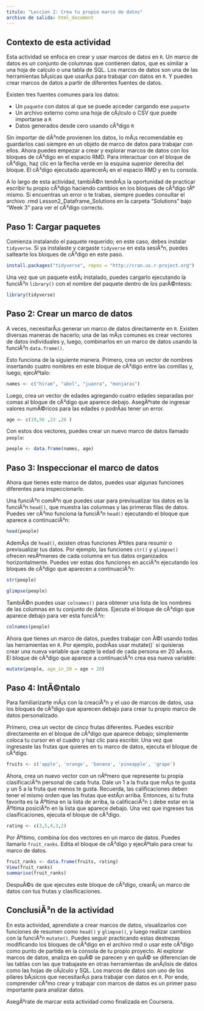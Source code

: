 ```yaml
---
titulo: "Leccion 2: Crea tu propio marco de datos"
archivo de salida: html_document
---
```


## Contexto de esta actividad

Esta actividad se enfoca en crear y usar marcos de datos en `R`. Un marco de datos es un conjunto de columnas que contienen datos, que es similar a una hoja de calculo o una tabla de SQL. Los marcos de datos son una de las herramientas bÃ¡sicas que usarÃ¡s para trabajar con datos en `R`. Y puedes crear marcos de datos a partir de diferentes fuentes de datos.

Existen tres fuentes comunes para los datos:

-   Un `paquete` con datos al que se puede acceder cargando ese `paquete`
-   Un archivo externo como una hoja de cÃ¡lculo o CSV que puede importarse a `R`
-   Datos generados desde cero usando cÃ³digo `R`

Sin importar de dÃ³nde provienen los datos, lo mÃ¡s recomendable es guardarlos casi siempre en un objeto de marco de datos para trabajar con ellos. Ahora puedes empezar a crear y explorar marcos de datos con los bloques de cÃ³digo en el espacio RMD. Para interactuar con el bloque de cÃ³digo, haz clic en la flecha verde en la esquina superior derecha del bloque. El cÃ³digo ejecutado aparecerÃ¡ en el espacio RMD y en tu consola.

A lo largo de esta actividad, tambiÃ©n tendrÃ¡s la oportunidad de practicar escribir tu propio cÃ³digo haciendo cambios en los bloques de cÃ³digo tÃº mismo. Si encuentras un error o te trabas, siempre puedes consultar el archivo .rmd Lesson2_Dataframe_Solutions en la carpeta "Solutions" bajo "Week 3" para ver el cÃ³digo correcto.

## Paso 1: Cargar paquetes

Comienza instalando el paquete requerido; en este caso, debes instalar `tidyverse`. Si ya instalaste y cargaste `tidyverse` en esta sesiÃ³n, puedes saltearte los bloques de cÃ³digo en este paso.

```r
install.packages("tidyverse", repos = "http://cran.us.r-project.org")
```

Una vez que un paquete estÃ¡ instalado, puedes cargarlo ejecutando la funciÃ³n `library()` con el nombre del paquete dentro de los parÃ©ntesis:

```r
library(tidyverse)
```

## Paso 2: Crear un marco de datos

A veces, necesitarÃ¡s generar un marco de datos directamente en `R`. Existen diversas maneras de hacerlo; una de las mÃ¡s comunes es crear vectores de datos individuales y, luego, combinarlos en un marco de datos usando la funciÃ³n `data.frame()`.

Esto funciona de la siguiente manera. Primero, crea un vector de nombres insertando cuatro nombres en este bloque de cÃ³digo entre las comillas y, luego, ejecÃºtalo:

```r
names <- c("hiram", "abel", "juanra", "monjaras")
```

Luego, crea un vector de edades agregando cuatro edades separadas por comas al bloque de cÃ³digo que aparece debajo. AsegÃºrate de ingresar valores numÃ©ricos para las edades o podrÃ­as tener un error.

```r
age <- c(19,56 ,23 ,26 )
```

Con estos dos vectores, puedes crear un nuevo marco de datos llamado `people`:

```r
people <- data.frame(names, age)
```

## Paso 3: Inspeccionar el marco de datos

Ahora que tienes este marco de datos, puedes usar algunas funciones diferentes para inspeccionarlo.

Una funciÃ³n comÃºn que puedes usar para previsualizar los datos es la funciÃ³n `head()`, que muestra las columnas y las primeras filas de datos. Puedes ver cÃ³mo funciona la funciÃ³n `head()` ejecutando el bloque que aparece a continuaciÃ³n:

```r
head(people)
```

AdemÃ¡s de `head()`, existen otras funciones Ãºtiles para resumir o previsualizar tus datos. Por ejemplo, las funciones `str()` y `glimpse()` ofrecen resÃºmenes de cada columna en tus datos organizados horizontalmente. Puedes ver estas dos funciones en acciÃ³n ejecutando los bloques de cÃ³digo que aparecen a continuaciÃ³n:

```r
str(people)
```

```r
glimpse(people)
```

TambiÃ©n puedes usar `colnames()` para obtener una lista de los nombres de las columnas en tu conjunto de datos. Ejecuta el bloque de cÃ³digo que aparece debajo para ver esta funciÃ³n:

```r
colnames(people)
```

Ahora que tienes un marco de datos, puedes trabajar con Ã©l usando todas las herramientas en `R`. Por ejemplo, podrÃ­as usar mutate()\` si quisieras crear una nueva variable que capte la edad de cada persona en 20 aÃ±os. El bloque de cÃ³digo que aparece a continuaciÃ³n crea esa nueva variable:

```r
mutate(people, age_in_20 = age + 20)
```

## Paso 4: IntÃ©ntalo

Para familiarizarte mÃ¡s con la creaciÃ³n y el uso de marcos de datos, usa los bloques de cÃ³digo que aparecen debajo para crear tu propio marco de datos personalizado.

Primero, crea un vector de cinco frutas diferentes. Puedes escribir directamente en el bloque de cÃ³digo que aparece debajo; simplemente coloca tu cursor en el cuadro y haz clic para escribir. Una vez que ingresaste las frutas que quieres en tu marco de datos, ejecuta el bloque de cÃ³digo.

```r
fruits <- c('apple', 'orange', 'banana', 'pineapple', 'grape')
```

Ahora, crea un nuevo vector con un nÃºmero que represente tu propia clasificaciÃ³n personal de cada fruta. Dale un 1 a la fruta que mÃ¡s te gusta y un 5 a la fruta que menos te gusta. Recuerda, las calificaciones deben tener el mismo orden que las frutas que estÃ¡n arriba. Entonces, si tu fruta favorita es la Ãºltima en la lista de arriba, la calificaciÃ³n `1` debe estar en la Ãºltima posiciÃ³n en la lista que aparece debajo. Una vez que ingreses tus clasificaciones, ejecuta el bloque de cÃ³digo.

```r
rating <- c(3,5,4,3,2)
```

Por Ãºltimo, combina los dos vectores en un marco de datos. Puedes llamarlo `fruit_ranks`. Edita el bloque de cÃ³digo y ejecÃºtalo para crear tu marco de datos.

```r
fruit_ranks <- data.frame(fruits, rating)
View(fruit_ranks)
summarise(fruit_ranks)
```

DespuÃ©s de que ejecutes este bloque de cÃ³digo, crearÃ¡ un marco de datos con tus frutas y clasificaciones.

## ConclusiÃ³n de la actividad

En esta actividad, aprendiste a crear marcos de datos, visualizarlos con funciones de resumen como `head()` y `glimpse()`, y luego realizar cambios con la funciÃ³n `mutate()`. Puedes seguir practicando estas destrezas modificando los bloques de cÃ³digo en el archivo rmd o usar este cÃ³digo como punto de partida en la consola de tu propio proyecto. Al explorar marcos de datos, analiza en quÃ© se parecen y en quÃ© se diferencian de las tablas con las que trabajaste en otras herramientas de anÃ¡lisis de datos como las hojas de cÃ¡lculo y SQL. Los marcos de datos son uno de los pilares bÃ¡sicos que necesitarÃ¡s para trabajar con datos en `R`. Por ende, comprender cÃ³mo crear y trabajar con marcos de datos es un primer paso importante para analizar datos.

AsegÃºrate de marcar esta actividad como finalizada en Coursera.
